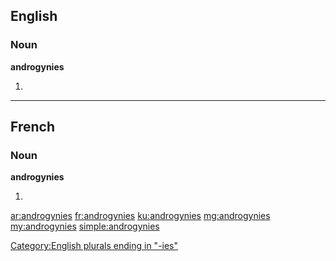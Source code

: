 ==English==

===Noun===
'''androgynies'''

# {{plural of|androgyny}}

[[Category:English plurals ending in "-ies"]]

----

==French==

===Noun===
'''androgynies''' {{f}}

# {{plural of|androgynie|lang=fr}}

[[ar:androgynies]]
[[fr:androgynies]]
[[ku:androgynies]]
[[mg:androgynies]]
[[my:androgynies]]
[[simple:androgynies]]